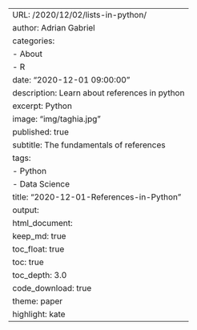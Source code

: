 
---
URL: /2020/12/02/lists-in-python/
author: Adrian Gabriel
categories:
- About
- R
date: "2020-12-01 09:00:00"
description: Learn about references in python
excerpt: Python
image: "img/taghia.jpg"
published: true
subtitle: The fundamentals of references
tags:
- Python
- Data Science
title: "2020-12-01-References-in-Python"
output:
  html_document:
    keep_md: true
    toc_float: true
    toc: true
    toc_depth: 3.0
    code_download: true
    theme: paper
    highlight: kate
---
